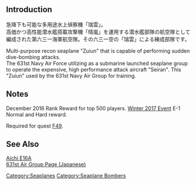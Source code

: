 {{Equipmentinfo
|name = Zuiun (631 Air Group)
|id = 207
|japanesename = 瑞雲(六三一空)
|icon = {{Seaplane}}
|type = Seaplane Bomber
|effect = {{Dive}}+7, {{AA}}+1, {{ASW}}+2, {{Hit}}+2, {{LOS}}+4
|radius = 5
|scrap = {{Fuel}}2, {{Ammo}}3, {{Bauxite}}5
|image = <gallery type="slideshow" widths="360px" position="center" hideaddbutton="true">
Equipment207-1.png
Equipment207-2.png
Equipment207-3.png
Equipment207-4.png
</gallery>
|CAV = lime
|BBV = lime
|AV = lime
|SSV = lime
|CA = yellow
|FASTBB = yellow
|notes = Special restrictions:
*CA: [[Zara#Upgrade|Zara Kai]] only
*FBB: [[Littorio#Upgrade|Italia]] and [[Roma#Upgrade|Roma Kai]] only}}

==Introduction==

急降下も可能な多用途水上偵察機「瑞雲」。<br>
高価かつ高性能潜水艦搭載攻撃機「晴嵐」を運用する潜水艦部隊の航空隊として編成された第六三一海軍航空隊。その六三一空の「瑞雲」による練成部隊です。

Multi-purpose recon seaplane "Zuiun" that is capable of performing sudden dive-bombing attacks. <br> The 631st Navy Air Force utilizing as a submarine launched seaplane group to operate the expensive, high performance attack aircraft "Seiran". This "Zuiun" used by the 631st Navy Air Group for training.

==Notes==
December 2016 Rank Reward for top 500 players. [[Winter 2017 Event]] E-1 Normal and Hard reward.

Required for quest [[Quests#F49|F49]].

==See Also==
[[wikipedia:Aichi E16A|Aichi E16A]]<br>
[https://ja.m.wikipedia.org/wiki/第六三一海軍航空隊|Zunin 631st Air Group Page (Japanese)]
{{Equipmentlist}}

[[Category:Seaplanes]]
[[Category:Seaplane Bombers]]